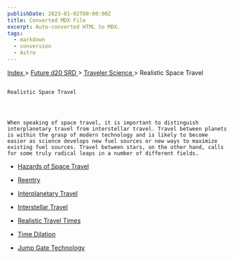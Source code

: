 ```yaml
---
publishDate: 2023-01-02T00:00:00Z
title: Converted MDX File
excerpt: Auto-converted HTML to MDX.
tags:
  - markdown
  - conversion
  - Astro
---
```


[
Index
](-index) >
[
Future d20 SRD
](future-d20-srd-index) >
[
Traveler Science
](future-d20-srd-traveler-science-index) > Realistic Space Travel

##

    Realistic Space Travel




    When speaking of space travel, it is important to distinguish interplanetary travel from interstellar travel. Travel between planets is within the grasp of modern technology and is likely to become easier as science develops new fuel sources or new ways to maximize existing fuel sources. Travel between stars, on the other hand, calls for some truly radical leaps in a number of different fields.

- [
  Hazards of Space Travel
  ](future-d20-srd-traveler-science-realistic-space-travel-hazards-of-space-travel)

- [
  Reentry
  ](future-d20-srd-traveler-science-realistic-space-travel-reentry)

- [
  Interplanetary Travel
  ](future-d20-srd-traveler-science-realistic-space-travel-interplanetary-travel)

- [
  Interstellar Travel
  ](future-d20-srd-traveler-science-realistic-space-travel-interstellar-travel)

- [
  Realistic Travel Times
  ](future-d20-srd-traveler-science-realistic-space-travel-realistic-travel-times)

- [
  Time Dilation
  ](future-d20-srd-traveler-science-realistic-space-travel-time-dilation)

- [
  Jump Gate Technology
  ](future-d20-srd-traveler-science-realistic-space-travel-jump-gate-technology)
